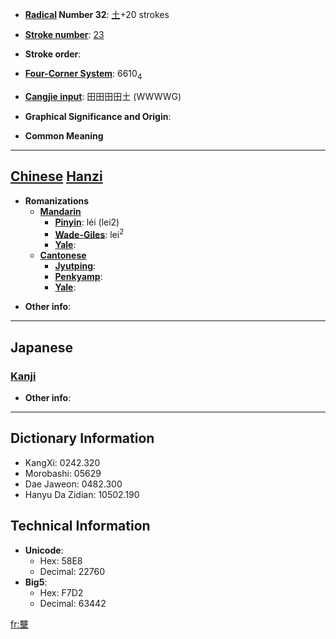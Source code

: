 * '''[[Wiktionary:Chinese radical index| Radical]] Number 32''': [[Wiktionary:Chinese radical index 土|土]]+20 strokes

* '''[[Wiktionary:Chinese total strokes index|Stroke number]]''': [[Wiktionary:Chinese total strokes index 23|23]]

* '''Stroke order''': 

* '''[[Wiktionary:Chinese four corner index|Four-Corner System]]''': 6610<sub>4</sub>

* '''[[Wiktionary:Chinese Cangjie index|Cangjie input]]''': 田田田田土 (WWWWG)

* '''Graphical Significance and Origin''': 

* '''Common Meaning'''

----

== [[Chinese]] [[Hanzi]] ==

* '''Romanizations'''
** '''[[Mandarin]]'''
*** '''[[Pinyin]]''': léi (lei2)
*** '''[[Wade-Giles]]''': lei<sup>2</sup>
*** '''[[Yale]]''': 
** '''[[Cantonese]]'''
*** '''[[Jyutping]]''':
*** '''[[Penkyamp]]''': 
*** '''[[Yale]]''': 

* '''Other info''': 

----

==Japanese==
===[[Kanji]]===
{{kanji|on readings=[[らい]] (rai)|kun readings=}}

* '''Other info''':  

----

== Dictionary Information ==

* KangXi: 0242.320
* Morobashi: 05629
* Dae Jaweon: 0482.300
* Hanyu Da Zidian: 10502.190

== Technical Information ==

* '''Unicode''':
** Hex: 58E8
** Decimal: 22760
* '''Big5''':
** Hex: F7D2
** Decimal: 63442

[[fr:壨]]